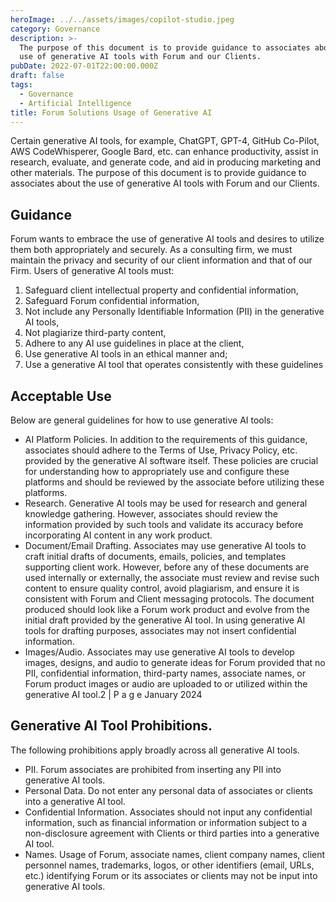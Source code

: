 ```yaml
---
heroImage: ../../assets/images/copilot-studio.jpeg
category: Governance
description: >-
  The purpose of this document is to provide guidance to associates about the
  use of generative AI tools with Forum and our Clients.
pubDate: 2022-07-01T22:00:00.000Z
draft: false
tags:
  - Governance
  - Artificial Intelligence
title: Forum Solutions Usage of Generative AI
---
```


Certain generative AI tools, for example, ChatGPT, GPT-4, GitHub Co-Pilot, AWS CodeWhisperer, Google Bard, etc. can enhance productivity, assist in research, evaluate, and generate code, and aid in producing marketing and other materials. The purpose of this document is to provide guidance to associates about the use of generative AI tools with Forum and our Clients.

## Guidance

Forum wants to embrace the use of generative AI tools and desires to utilize them both appropriately and securely. As a consulting firm, we must maintain the privacy and security of our client information and that of our Firm. Users of generative AI tools must:

1. Safeguard client intellectual property and confidential information,
2. Safeguard Forum confidential information,
3. Not include any Personally Identifiable Information (PII) in the generative AI tools,
4. Not plagiarize third-party content,
5. Adhere to any AI use guidelines in place at the client,
6. Use generative AI tools in an ethical manner and;
7. Use a generative AI tool that operates consistently with these guidelines

## Acceptable Use

Below are general guidelines for how to use generative AI tools:

* AI Platform Policies. In addition to the requirements of this guidance, associates should adhere to the Terms of Use, Privacy Policy, etc. provided by the generative AI software itself. These policies are crucial for understanding how to appropriately use and configure these platforms and should be reviewed by the associate before utilizing these platforms.
* Research. Generative AI tools may be used for research and general knowledge gathering. However, associates should review the information provided by such tools and validate its accuracy before incorporating AI content in any work product.
* Document/Email Drafting. Associates may use generative AI tools to craft initial drafts of documents, emails, policies, and templates supporting client work. However, before any of these documents are used internally or externally, the associate must review and revise such content to ensure quality control, avoid plagiarism, and ensure it is consistent with Forum and Client messaging protocols. The document produced should look like a Forum work product and evolve from the initial draft provided by the generative AI tool. In using generative AI tools for drafting purposes, associates may not insert confidential information.
* Images/Audio. Associates may use generative AI tools to develop images, designs, and audio to generate ideas for Forum provided that no PII, confidential information, third-party names, associate names, or Forum product images or audio are uploaded to or utilized within the generative AI tool.2 | P a g e January 2024

## Generative AI Tool Prohibitions.

The following prohibitions apply broadly across all generative AI tools.

* PII. Forum associates are prohibited from inserting any PII into generative AI tools.
* Personal Data. Do not enter any personal data of associates or clients into a generative AI tool.
* Confidential Information. Associates should not input any confidential information, such as financial information or information subject to a non-disclosure agreement with Clients or third parties into a generative AI tool.
* Names. Usage of Forum, associate names, client company names, client personnel names, trademarks, logos, or other identifiers (email, URLs, etc.) identifying Forum or its associates or clients may not be input into generative AI tools.
